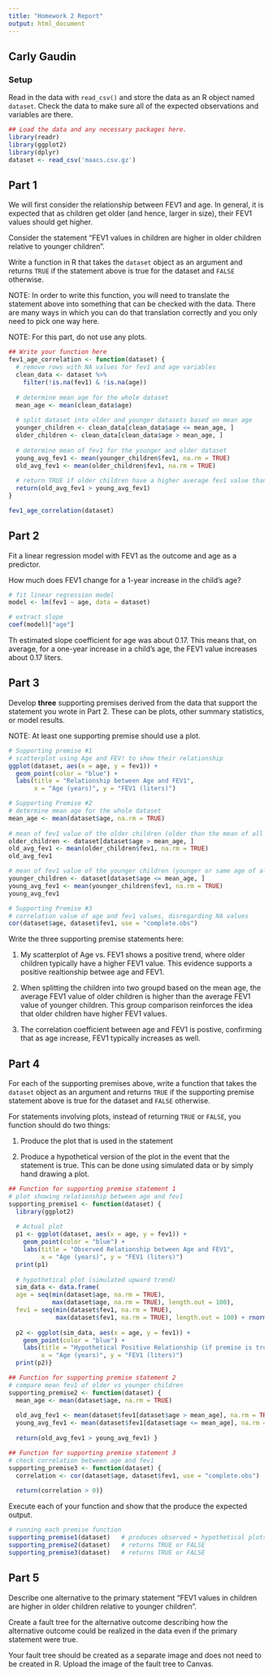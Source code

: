 ```yaml
---
title: "Homework 2 Report"
output: html_document
---
```



## Carly Gaudin

### Setup

Read in the data with `read_csv()` and store the data as an R object named `dataset`. Check the data to make sure all of the expected observations and variables are there.


```r
## Load the data and any necessary packages here.
library(readr)
library(ggplot2)
library(dplyr)
dataset <- read_csv('maacs.csv.gz')
```

## Part 1

We will first consider the relationship between FEV1 and age. In general, it is expected that as children get older (and hence, larger in size), their FEV1 values should get higher. 

Consider the statement "FEV1 values in children are higher in older children relative to younger children". 

Write a function in R that takes the `dataset` object as an argument and returns `TRUE` if the statement above is true for the dataset and `FALSE` otherwise. 

NOTE: In order to write this function, you will need to translate the statement above into something that can be checked with the data. There are many ways in which you can do that translation correctly and you only need to pick one way here. 

NOTE: For this part, do not use any plots.

```r
## Write your function here
fev1_age_correlation <- function(dataset) {
  # remove rows with NA values for fev1 and age variables
  clean_data <- dataset %>%
    filter(!is.na(fev1) & !is.na(age))
  
  # determine mean age for the whole dataset
  mean_age <- mean(clean_data$age)
  
  # split dataset into older and younger datasets based on mean age
  younger_children <- clean_data[clean_data$age <= mean_age, ]
  older_children <- clean_data[clean_data$age > mean_age, ]
  
  # determine mean of fev1 for the younger and older dataset
  young_avg_fev1 <- mean(younger_children$fev1, na.rm = TRUE)
  old_avg_fev1 <- mean(older_children$fev1, na.rm = TRUE)
  
  # return TRUE if older children have a higher average fev1 value than     younger children, return FALSE otherwise
  return(old_avg_fev1 > young_avg_fev1)
}

fev1_age_correlation(dataset)
```


## Part 2

Fit a linear regression model with FEV1 as the outcome and age as a predictor.

How much does FEV1 change for a 1-year increase in the child's age? 

```r
# fit linear regression model
model <- lm(fev1 ~ age, data = dataset)

# extract slope
coef(model)["age"]
```

Th estimated slope coefficient for age was about 0.17. This means that, on average, for a one-year increase in a child's age, the FEV1 value increases about 0.17 liters.


## Part 3

Develop **three** supporting premises derived from the data that support the statement you wrote in Part 2. These can be plots, other summary statistics, or model results.

NOTE: At least one supporting premise should use a plot.

```r
# Supporting premise #1 
# scatterplot using Age and FEV! to show their relationship
ggplot(dataset, aes(x = age, y = fev1)) +
  geom_point(color = "blue") +
  labs(title = "Relationship between Age and FEV1",
       x = "Age (years)", y = "FEV1 (liters)")

# Supporting Premise #2
# determine mean age for the whole dataset
mean_age <- mean(dataset$age, na.rm = TRUE)
  
# mean of fev1 value of the older children (older than the mean of all children)
older_children <- dataset[dataset$age > mean_age, ]
old_avg_fev1 <- mean(older_children$fev1, na.rm = TRUE)
old_avg_fev1

# mean of fev1 value of the younger children (younger or same age of all children)
younger_children <- dataset[dataset$age <= mean_age, ]
young_avg_fev1 <- mean(younger_children$fev1, na.rm = TRUE)
young_avg_fev1

# Supporting Premise #3
# correlation value of age and fev1 values, disregarding NA values
cor(dataset$age, dataset$fev1, use = "complete.obs")
```


Write the three supporting premise statements here:

1. My scatterplot of Age vs. FEV1 shows a positive trend, where older children typically have a higher FEV1 value. This evidence supports a positive realtionship betwee age and FEV1.

2. When splitting the children into two groupd based on the mean age, the average FEV1 value of older children is higher than the average FEV1 value of younger children. This group comparison reinforces the idea that older children have higher FEV1 values.

3. The correlation coefficient between age and FEV1 is postive, confirming that as age increase, FEV1 typically increases as well. 


## Part 4

For each of the supporting premises above, write a function that takes the `dataset` object as an argument and returns `TRUE` if the supporting premise statement above is true for the dataset and `FALSE` otherwise. 

For statements involving plots, instead of returning `TRUE` or `FALSE`, you function should do two things:

1. Produce the plot that is used in the statement

2. Produce a hypothetical version of the plot in the event that the statement is true. This can be done using simulated data or by simply hand drawing a plot.


```r
## Function for supporting premise statement 1
# plot showing relationship between age and fev1
supporting_premise1 <- function(dataset) {
  library(ggplot2)
  
  # Actual plot
  p1 <- ggplot(dataset, aes(x = age, y = fev1)) +
    geom_point(color = "blue") +
    labs(title = "Observed Relationship between Age and FEV1",
         x = "Age (years)", y = "FEV1 (liters)")
  print(p1)
  
  # hypothetical plot (simulated upward trend)
  sim_data <- data.frame(
  age = seq(min(dataset$age, na.rm = TRUE), 
            max(dataset$age, na.rm = TRUE), length.out = 100),
  fev1 = seq(min(dataset$fev1, na.rm = TRUE), 
             max(dataset$fev1, na.rm = TRUE), length.out = 100) + rnorm(100, 0, 0.1))
  
  p2 <- ggplot(sim_data, aes(x = age, y = fev1)) +
    geom_point(color = "blue") +
    labs(title = "Hypothetical Positive Relationship (if premise is true)",
         x = "Age (years)", y = "FEV1 (liters)")
  print(p2)}
```


```r
## Function for supporting premise statement 2
# compare mean fev1 of older vs younger children
supporting_premise2 <- function(dataset) {
  mean_age <- mean(dataset$age, na.rm = TRUE)
  
  old_avg_fev1 <- mean(dataset$fev1[dataset$age > mean_age], na.rm = TRUE)
  young_avg_fev1 <- mean(dataset$fev1[dataset$age <= mean_age], na.rm = TRUE)
  
  return(old_avg_fev1 > young_avg_fev1) }
```


```r
## Function for supporting premise statement 3
# check correlation between age and fev1
supporting_premise3 <- function(dataset) {
  correlation <- cor(dataset$age, dataset$fev1, use = "complete.obs")
  
  return(correlation > 0)}
```

Execute each of your function and show that the produce the expected output.
```r
# running each premise function
supporting_premise1(dataset)   # produces observed + hypothetical plots
supporting_premise2(dataset)   # returns TRUE or FALSE
supporting_premise3(dataset)   # returns TRUE or FALSE

```



## Part 5

Describe one alternative to the primary statement "FEV1 values in children are higher in older children relative to younger children". 

Create a fault tree for the alternative outcome describing how the alternative outcome could be realized in the data even if the primary statement were true.

Your fault tree should be created as a separate image and does not need to be created in R. Upload the image of the fault tree to Canvas.


